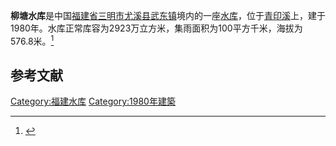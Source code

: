 {{Infobox Reservoir 
|name = 柳塘水库
|nickname = 
|image = 
|image_caption = 
|map = 
|map_caption = 
|pushpin_map = China Fujian
|pushpin_map_caption = 
|code = BGC13100513
|class = 
|location_of_reservoir = [[福建省|福建省]][[三明市|三明市]][[尤溪县|尤溪县]][[管前镇|管前镇]]
|location_of_dam = 
|inflow = 
|outflow = 
|catchment_area = 100
|reservoir_area = 
|mean_depth = 
|maximum_depth = 
|flood_level = 
|normal_water_level = 
|dead_water_level = 
|water_quality = 
|island = 
|maximum_storage_capacity = 
|normal_storage_capacity = 2923万
|dead_storage_capacity = 
|type_of_dam = 
|elevation_of_dam = 
|height_of_dam = 
|length_of_dam = 
|width_of_dam = 
|installed_capacity = 
|irrigated_area =
|start = 
|complete = 1980年
|cost = 
|emigrate = 
|latd = 26.2039
|latm = 
|lats = 
|latNS = N
|longd = 117.913
|longm = 
|longs = 
|longEW = E
|website = 
|footnotes = 
}}
<mapframe latitude="26.2039" longitude="117.913" zoom="12" width="280" height="300" align="right" />
'''柳塘水库'''是中国[[福建省|福建省]][[三明市|三明市]][[尤溪县|尤溪县]][[武东镇|武东镇]]境内的一座[[水库|水库]]，位于[[青印溪|青印溪]]上，建于1980年。水库正常库容为2923万立方米，集雨面积为100平方千米，海拔为576.8米。<ref>{{cite web|url=http://brim.ihb.ac.cn/12/CN/12.asp |title=中国大中型水库基本特征数据库 |work=中国生物多样性信息系统内陆水体生物学分部 |deadurl=yes |archiveurl=https://web.archive.org/web/20120402061833/http://brim.ihb.ac.cn/12/CN/12.asp |archivedate=2012-04-02 }}</ref>
== 参考文献 ==
{{Reflist}}

{{福建小作品}}

[[Category:福建水库|Category:福建水库]]
[[Category:1980年建築|Category:1980年建築]]